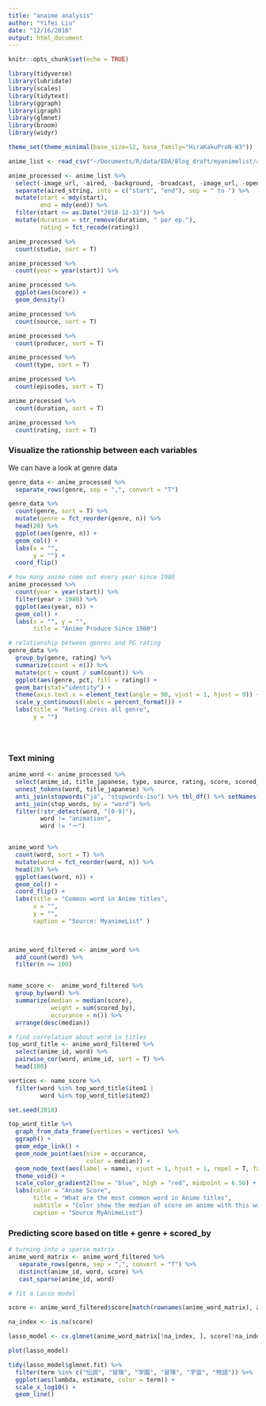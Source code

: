 ```yaml
---
title: "anaime analysis"
author: "Yifei Liu"
date: "12/16/2018"
output: html_document
---
```


```r
knitr::opts_chunk$set(echo = TRUE)
```

```r
library(tidyverse)
library(lubridate)
library(scales)
library(tidytext)
library(ggraph)
library(igraph)
library(glmnet)
library(broom)
library(widyr)

theme_set(theme_minimal(base_size=12, base_family="HiraKakuProN-W3"))

anime_list <- read_csv("~/Documents/R/data/EDA/Blog_draft/myanimelist/anime_filtered.csv")

anime_processed <- anime_list %>% 
  select(-image_url, -aired, -background, -broadcast, -image_url, -opening_theme, -ending_theme) %>%
  separate(aired_string, into = c("start", "end"), sep = " to ") %>%
  mutate(start = mdy(start),
         end = mdy(end)) %>%
  filter(start <= as.Date("2018-12-31")) %>%
  mutate(duration = str_remove(duration, " per ep."),
         rating = fct_recode(rating))

```





```r
anime_processed %>%
  count(studio, sort = T)

anime_processed %>%
  count(year = year(start)) %>%

anime_processed %>%
  ggplot(aes(score)) +
  geom_density()

anime_processed %>%
  count(source, sort = T)

anime_processed %>%
  count(producer, sort = T)

anime_processed %>%
  count(type, sort = T)

anime_processed %>%
  count(episodes, sort = T)

anime_processed %>%
  count(duration, sort = T)

anime_processed %>%
  count(rating, sort = T)

```




### Visualize the rationship between each variables

We can have a look at genre data


```r

genre_data <- anime_processed %>%
  separate_rows(genre, sep = ",", convert = "T")

genre_data %>%
  count(genre, sort = T) %>%
  mutate(genre = fct_reorder(genre, n)) %>%
  head(20) %>%
  ggplot(aes(genre, n)) +
  geom_col() +
  labs(x = "",
       y = "") +
  coord_flip()

# how many anime come out every year since 1988
anime_processed %>%
  count(year = year(start)) %>%
  filter(year > 1980) %>%
  ggplot(aes(year, n)) +
  geom_col() +
  labs(x = "", y = "",
       title = "Anime Produce Since 1980")

# relationship between genres and PG rating
genre_data %>%
  group_by(genre, rating) %>%
  summarize(count = n()) %>%
  mutate(pct = count / sum(count)) %>%
  ggplot(aes(genre, pct, fill = rating)) +
  geom_bar(stat="identity") +
  theme(axis.text.x = element_text(angle = 90, vjust = 1, hjust = 0)) +
  scale_y_continuous(labels = percent_format()) +
  labs(title = "Rating cross all genre",
       y = "")





```



### Text mining

```r
anime_word <- anime_processed %>%
  select(anime_id, title_japanese, type, source, rating, score, scored_by, genre) %>%
  unnest_tokens(word, title_japanese) %>%
  anti_join(stopwords("ja", "stopwords-iso") %>% tbl_df() %>% setNames("word"), by = "word") %>%
  anti_join(stop_words, by = "word") %>%
  filter(!str_detect(word, "[0-9]"),
         word != "animation",
         word != "ー")


anime_word %>%
  count(word, sort = T) %>%
  mutate(word = fct_reorder(word, n)) %>%
  head(20) %>%
  ggplot(aes(word, n)) +
  geom_col() +
  coord_flip() +
  labs(title = "Common word in Anime titles",
       x = "",
       y = "",
       caption = "Source: MyanimeList" )

  
```


```r
anime_word_filtered <- anime_word %>%
  add_count(word) %>%
  filter(n >= 100)


name_score <-  anime_word_filtered %>%
  group_by(word) %>%
  summarize(median = median(score),
            weight = sum(scored_by),
            occurance = n()) %>%
  arrange(desc(median))

# find correlation about word in titles
top_word_title <- anime_word_filtered %>%
  select(anime_id, word) %>%
  pairwise_cor(word, anime_id, sort = T) %>%
  head(100)

vertices <- name_score %>%
  filter(word %in% top_word_title$item1 |
         word %in% top_word_title$item2)

set.seed(2018)

top_word_title %>%
  graph_from_data_frame(vertices = vertices) %>%
  ggraph() +
  geom_edge_link() +
  geom_node_point(aes(size = occurance,
                      color = median)) +
  geom_node_text(aes(label = name), vjust = 1, hjust = 1, repel = T, family = "HiraKakuProN-W3") +
  theme_void() +
  scale_color_gradient2(low = "blue", high = "red", midpoint = 6.56) +
  labs(color = "Anime Score",
       title = "What are the most common word in Anime titles",
       subtitle = "Color show the median of score on anime with this word in the title",
       caption = "Source MyAnimeList")

```

### Predicting score based on title + genre + scored_by
```r
# turning into a sparse matrix
anime_word_matrix <- anime_word_filtered %>%
   separate_rows(genre, sep = ",", convert = "T") %>%
   distinct(anime_id, word, score) %>%
   cast_sparse(anime_id, word)

# fit a Lasso model

score <- anime_word_filtered$score[match(rownames(anime_word_matrix), anime_processed$anime_id)]

na_index <- is.na(score)

lasso_model <- cv.glmnet(anime_word_matrix[!na_index, ], score[!na_index])

```


```r
plot(lasso_model)

tidy(lasso_model$glmnet.fit) %>% 
  filter(term %in% c("伝説", "冒険", "学園", "冒険", "宇宙", "物語")) %>%
  ggplot(aes(lambda, estimate, color = term)) +
  scale_x_log10() +
  geom_line()


```









